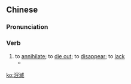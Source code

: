{{also|泯灭}}
==Chinese==
{{zh-forms|s=泯灭}}

===Pronunciation===
{{zh-pron
|m=mǐnmiè
|c=man5 mit6
|h=pfs=n:mín-me̍t/s:mín-mie̍t
|cat=v
}}

===Verb===
{{zh-verb}}

# to [[annihilate]]; to [[die out]]; to [[disappear]]; to [[lack]]
#* {{zh-x|泯滅 人性，殺 妻 滅 子。|'''Devoid''' of humanhood, [you] slew your wife and brood.|ref=[[w:zh:包青天 (2009年電視劇)|Justice Bao]]}}

[[ko:泯滅]]